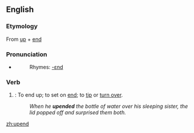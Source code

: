 ==English==

===Etymology===
From [[up]] + [[end]]

===Pronunciation===
*{{audio|en-us-upend.ogg|Audio (US)}}
*:Rhymes: [[Rhymes:English:-ɛnd|-ɛnd]]

===Verb===
{{en-verb}}

# {{transitive}}: To end up; to set on [[end]]; to [[tip]] or [[turn over]].
#:''When he '''upended''' the bottle of water over his sleeping sister, the lid popped off and surprised them both.''

[[zh:upend]]